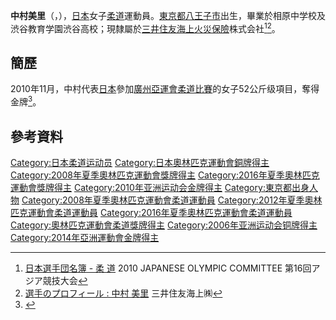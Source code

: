 {{MedalTableTop}}
{{MedalCountry     | {{JPN}} }}
{{MedalSport       | 女子[[柔道|柔道]]}}
{{MedalCompetition |[[奧林匹克運動會|奧林匹克運動會]]}}
{{MedalBronze      |[[2008年夏季奧林匹克運動會|2008年 北京]] |[[2008年夏季奧林匹克運動會柔道比賽|52公斤級]]}}
{{MedalCompetition|[[世界柔道錦標賽|世界柔道錦標賽]]}}
{{MedalGold|[[2009年世界柔道錦標賽|2009年 鹿特丹]]|52公斤級}}
{{MedalSilver|[[2010年世界柔道錦標賽|2010年 東京]]|52公斤級}}
{{MedalCompetition | [[亞洲運動會|亞洲運動會]]}}
{{MedalBronze      | [[2006年亞洲運動會|2006年 多哈]] | 48公斤級 }}
{{MedalGold        | [[2010年亞洲運動會|2010年 廣州]] | 52公斤級 }}
{{MedalGold        | [[2014年亞洲運動會|2014年 仁川]] | 52公斤級 }}
{{MedalBottom}}
{{japanese|japanese=中村 美里|kana=なかむら みさと|romaji=Nakamura Masato}}
'''中村美里'''（{{lang|ja|'''なかむら みさと'''}}，{{bd|1989年|4月28日}}），[[日本|日本]]女子[[柔道|柔道]]運動員。[[東京都|東京都]][[八王子市|八王子市]]出生，畢業於相原中学校及渋谷教育学園渋谷高校；現隸屬於[[三井住友海上火災保險|三井住友海上火災保險]]株式会社<ref>[http://www.joc.or.jp/int_games/asia/2010/pdf/member/20_judo.pdf 日本選手団名簿 - 柔 道] {{Wayback|url=http://www.joc.or.jp/int_games/asia/2010/pdf/member/20_judo.pdf |date=20111018002651 }}2010 JAPANESE OLYMPIC COMMITTEE  第16回アジア競技大会{{ja}}</ref><ref>[http://www.ms-ins.com/company/sports/judo/profile/nakamura.html 選手のプロフィール : 中村 美里] {{Wayback|url=http://www.ms-ins.com/company/sports/judo/profile/nakamura.html |date=20120629171231 }}三井住友海上㈱{{ja}}</ref>。

==簡歷==
2010年11月，中村代表[[2010年亚洲运动会日本代表团|日本]]參加[[2010年亞洲運動會|廣州亞運會]][[2010年亞洲運動會柔道比賽|柔道比賽]]的女子52公斤级項目，奪得金牌<ref name="廣州亞運">{{Cite web |url=http://www.gz2010.cn/info/CHN_CHN/ZB/ZBB101A_JU@@@@@@@@@@@@@@@CHN_number=231398.html |title=2010年廣州亞運會官方網站 柔道 - 中村美里 - 简历 |accessdate=2011-04-27 |archive-date=2019-02-20 |archive-url=https://web.archive.org/web/20190220204613/http://www.gz2010.cn/info/CHN_CHN/ZB/ZBB101A_JU@@@@@@@@@@@@@@@CHN_number=231398.html |dead-url=no }}</ref>。

==參考資料==
{{reflist}}


{{DEFAULTSORT:Nakamura Masato}}

[[Category:日本柔道运动员|Category:日本柔道运动员]]
[[Category:日本奧林匹克運動會銅牌得主|Category:日本奧林匹克運動會銅牌得主]]
[[Category:2008年夏季奧林匹克運動會獎牌得主|Category:2008年夏季奧林匹克運動會獎牌得主]]
[[Category:2016年夏季奧林匹克運動會獎牌得主|Category:2016年夏季奧林匹克運動會獎牌得主]]
[[Category:2010年亚洲运动会金牌得主|Category:2010年亚洲运动会金牌得主]]
[[Category:東京都出身人物|Category:東京都出身人物]]
[[Category:2008年夏季奧林匹克運動會柔道運動員|Category:2008年夏季奧林匹克運動會柔道運動員]]
[[Category:2012年夏季奧林匹克運動會柔道運動員|Category:2012年夏季奧林匹克運動會柔道運動員]]
[[Category:2016年夏季奧林匹克運動會柔道運動員|Category:2016年夏季奧林匹克運動會柔道運動員]]
[[Category:奧林匹克運動會柔道獎牌得主|Category:奧林匹克運動會柔道獎牌得主]]
[[Category:2006年亚洲运动会铜牌得主|Category:2006年亚洲运动会铜牌得主]]
[[Category:2014年亞洲運動會金牌得主|Category:2014年亞洲運動會金牌得主]]
